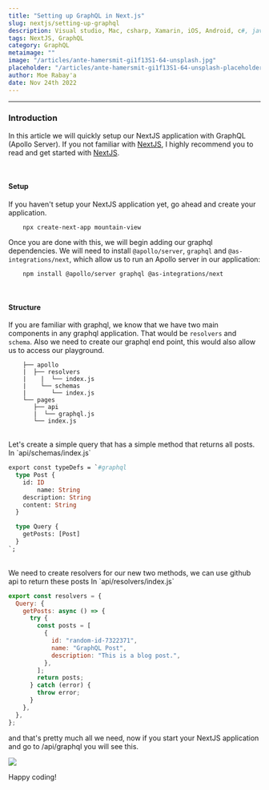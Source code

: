 ```yaml
---
title: "Setting up GraphQL in Next.js"
slug: nextjs/setting-up-graphql
description: Visual studio, Mac, csharp, Xamarin, iOS, Android, c#, javascript, development, bugs, errors
tags: NextJS, GraphQL
category: GraphQL
metaimage: ""
image: "/articles/ante-hamersmit-gi1f13S1-64-unsplash.jpg"
placeholder: "/articles/ante-hamersmit-gi1f13S1-64-unsplash-placeholder.jpg"
author: Moe Rabay'a
date: Nov 24th 2022
---
```


<hr />
<h3 style={{ fontWeight: "bold", margin: "2em 0 1em" }}>Introduction</h3>

In this article we will quickly setup our NextJS application with GraphQL (Apollo Server). If you not familiar with [NextJS](https://nextjs.org/docs/getting-started), I highly recommend you to read and get started with [NextJS](https://nextjs.org/docs/getting-started).

<br />

<h4 style={{ fontWeight: "bold", margin: "1em 0" }}>Setup</h4>

If you haven't setup your NextJS application yet, go ahead and create your application.

```
	npx create-next-app mountain-view
```

Once you are done with this, we will begin adding our graphql dependencies. We will need to install `@apollo/server`, `graphql` and `@as-integrations/next`, which allow us to run an Apollo server in our application:

```
	npm install @apollo/server graphql @as-integrations/next
```

<br />

<h4 style={{ fontWeight: "bold", margin: "1em 0" }}>Structure</h4>

If you are familiar with graphql, we know that we have two main components in any
graphql application. That would be `resolvers` and `schema`. Also we need to create
our graphql end point, this would also allow us to access our playground.

```
	├── apollo
	|  ├── resolvers
	|	 |  └── index.js
	|	 └── schemas
	|	    └── index.js
	└── pages
	   ├── api
	   |  └── graphql.js
	   └── index.js
```

<br />
Let's create a simple query that has a simple method that returns all posts. In `api/schemas/index.js`

```graphql
export const typeDefs = `#graphql
  type Post {
    id: ID
		name: String
    description: String
    content: String
  }

  type Query {
    getPosts: [Post]
  }
`;
```

<br />
We need to create resolvers for our new two methods, we can use github api to return
these posts In `api/resolvers/index.js`

```javascript
export const resolvers = {
  Query: {
    getPosts: async () => {
      try {
        const posts = [
          {
            id: "random-id-7322371",
            name: "GraphQL Post",
            description: "This is a blog post.",
          },
        ];
        return posts;
      } catch (error) {
        throw error;
      }
    },
  },
};
```

and that's pretty much all we need, now if you start your NextJS application and go to /api/graphql you will see this.

<Image
  src="/articles/nextjs/apollo-server.png"
  placeholder="blur"
  blurDataURL="/articles/nextjs/apollo-server-placeholder.png"
/>

Happy coding!
